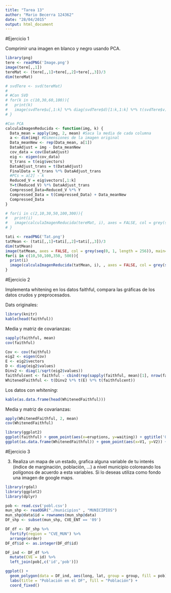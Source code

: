 ```yaml
---
title: "Tarea 13"
author: "Mario Becerra 124362"
date: "28/04/2015"
output: html_document
---
```


#Ejercicio 1

Comprimir una imagen en blanco y negro usando PCA.

```r
library(png)
tere <- readPNG('Image.png')
image(tere[,,1])
tereMat <- (tere[,,1]+tere[,,2]+tere[,,3])/3
dim(tereMat)

# svdTere <- svd(tereMat)
# 
# #Con SVD
# for(k in c(10,30,60,100)){
#   print(k)
#   image(svdTere$u[,1:k] %*% diag(svdTere$d)[1:k,1:k] %*% t(svdTere$v)[1:k,], axes = FALSE, col = grey(seq(0, 1, length = 256)))
# }

#Con PCA
calculaImagenReducida <- function(img, k) {
  Data_mean = apply(img, 2, mean) #Saca la media de cada columna
  a <- dim(img) #Dimensiones de la imagen original
  Data_meanNew <- rep(Data_mean, a[1])
  DataAdjust = img - Data_meanNew
  cov_data = cov(DataAdjust)
  eig <- eigen(cov_data)
  V_trans = t(eig$vectors)
  DataAdjust_trans = t(DataAdjust)
  FinalData = V_trans %*% DataAdjust_trans
  #PCs = a[2] - k
  Reduced_V = eig$vectors[,1:k]
  Y=t(Reduced_V) %*% DataAdjust_trans
  Compressed_Data=Reduced_V %*% Y                                         
  Compressed_Data = t(Compressed_Data) + Data_meanNew
  Compressed_Data
}

# for(i in c(2,10,30,50,100,300)){
#   print(i)
#   image(calculaImagenReducida(tereMat, i), axes = FALSE, col = grey(seq(0, 1, length = 256)))
# }

tati <- readPNG('Tat.png')
tatMean <- (tati[,,1]+tati[,,2]+tati[,,3])/3
dim(tatMean)
image(tatMean, axes = FALSE, col = grey(seq(0, 1, length = 256)), main='Original')
for(i in c(10,50,100,350, 500)){
  print(i)
  image(calculaImagenReducida(tatMean, i), , axes = FALSE, col = grey(seq(0, 1, length = 256)), main=paste(i, 'componentes'))
}
```

#Ejercicio 2

Implementa whitening en los datos faithful, compara las gráficas de los datos crudos y preprocesados.

Dats originales:
```r
library(knitr)
kable(head(faithful))
```

Media y matriz de covarianzas:
```r
sapply(faithful, mean)
cov(faithful)
```


```r
Cov <- cov(faithful)
eig2 <- eigen(Cov)
E <- eig2$vectors
D <- diag(eig2$values)
Dinv2 <- diag(1/sqrt(eig2$values))
faithfulcent <- faithful - cbind(rep(sapply(faithful, mean)[1], nrow(faithful)), rep(sapply(faithful, mean)[2], nrow(faithful)))
WhitenedFaithful <- t(Dinv2 %*% t(E) %*% t(faithfulcent))
```

Los datos con *whitening*:
```r
kable(as.data.frame(head(WhitenedFaithful)))
```

Media y matriz de covarianzas:

```r
apply(WhitenedFaithful, 2, mean)
cov(WhitenedFaithful)
```

```r
library(ggplot2)
ggplot(faithful) + geom_point(aes(x=eruptions, y=waiting)) + ggtitle('Originales')
ggplot(as.data.frame(WhitenedFaithful)) + geom_point(aes(x=V1, y=V2)) + ggtitle('Transformados')
```


#Ejercicio 3

3. Realiza un mapa de un estado, grafica alguna variable de tu interés (índice de marginación, población, ...) a nivel municipio coloreando los polígonos de acuerdo a esta variables. Si lo deseas utiliza como fondo una imagen de google maps.

```r
library(rgdal)
library(ggplot2)
library(dplyr)

pob <- read.csv('pobl.csv')
mun_shp <- readOGR("./municipios" , "MUNICIPIOS")
mun_shp@data$id = rownames(mun_shp@data)
DF_shp <- subset(mun_shp, CVE_ENT == '09')

DF_df <- DF_shp %>% 
  fortify(region = "CVE_MUN") %>%
  arrange(order)
DF_df$id <- as.integer(DF_df$id)

DF_ind <- DF_df %>%
  mutate(CVE = id) %>%
  left_join(pob[,c('id','pob')])

ggplot() + 
  geom_polygon(data = DF_ind, aes(long, lat, group = group, fill = pob)) +
  labs(title = "Población en el DF", fill = "Población") +
  coord_fixed()
```







